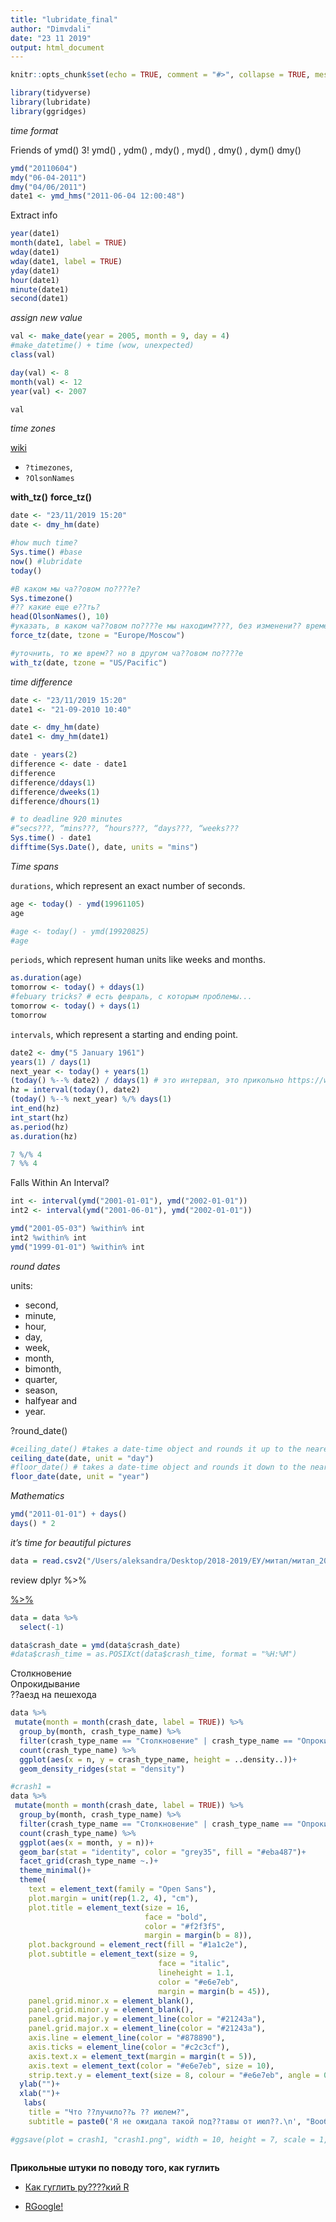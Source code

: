 ```yaml
---
title: "lubridate_final"
author: "Dimvdali"
date: "23 11 2019"
output: html_document
---
```


```r
knitr::opts_chunk$set(echo = TRUE, comment = "#>", collapse = TRUE, message = F, warning = F)
```

```r
library(tidyverse)
library(lubridate)
library(ggridges)
```

*time format*

Friends of ymd()
3!
ymd() , ydm() , mdy() , myd() , dmy() , dym() dmy()

      

```r
ymd("20110604")
mdy("06-04-2011")
dmy("04/06/2011")
date1 <- ymd_hms("2011-06-04 12:00:48")
```

Extract info

```r
year(date1)
month(date1, label = TRUE)
wday(date1)
wday(date1, label = TRUE)
yday(date1)
hour(date1)
minute(date1)
second(date1)
```

*assign new value*

```r
val <- make_date(year = 2005, month = 9, day = 4)
#make_datetime() + time (wow, unexpected)
class(val)

day(val) <- 8
month(val) <- 12
year(val) <- 2007

val
```


*time zones*

[wiki](https://en.wikipedia.org/wiki/List_of_time_zone_abbreviations)


* `?timezones`, 
* `?OlsonNames`

**with_tz()**
**force_tz()**

```r
date <- "23/11/2019 15:20"
date <- dmy_hm(date)
```

```r
#how much time?
Sys.time() #base
now() #lubridate
today()
```

```r
#В каком мы ча??овом по????е?
Sys.timezone()
#?? какие еще е??ть?
head(OlsonNames(), 10)
#указать, в каком ча??овом по????е мы находим????, без изменени?? времени
force_tz(date, tzone = "Europe/Moscow")

#уточнить, то же врем?? но в другом ча??овом по????е
with_tz(date, tzone = "US/Pacific")
```

*time difference*

```r
date <- "23/11/2019 15:20"
date1 <- "21-09-2010 10:40"

date <- dmy_hm(date)
date1 <- dmy_hm(date1)

date - years(2)
difference <- date - date1
difference
difference/ddays(1)
difference/dweeks(1)
difference/dhours(1)

# to deadline 920 minutes
#“secs???, “mins???, “hours???, “days???, “weeks???
Sys.time() - date1
difftime(Sys.Date(), date, units = "mins")
```


*Time spans*

`durations`, which represent an exact number of seconds.

```r
age <- today() - ymd(19961105)
age

#age <- today() - ymd(19920825)
#age
```

`periods`, which represent human units like weeks and months.

```r
as.duration(age)
tomorrow <- today() + ddays(1)
#febuary tricks? # есть февраль, с которым проблемы...
tomorrow <- today() + days(1)
tomorrow
```


`intervals`, which represent a starting and ending point.

```r
date2 <- dmy("5 January 1961")
years(1) / days(1)
next_year <- today() + years(1)
(today() %--% date2) / ddays(1) # это интервал, это прикольно https://www.statmethods.net/management/operators.html
hz = interval(today(), date2) 
(today() %--% next_year) %/% days(1)
int_end(hz)
int_start(hz)
as.period(hz)
as.duration(hz)
```

```r
7 %/% 4
7 %% 4
```

Falls Within An Interval?

```r
int <- interval(ymd("2001-01-01"), ymd("2002-01-01"))
int2 <- interval(ymd("2001-06-01"), ymd("2002-01-01"))

ymd("2001-05-03") %within% int 
int2 %within% int 
ymd("1999-01-01") %within% int 
```


*round dates*

units: 


* second, 
* minute, 
* hour, 
* day, 
* week, 
* month, 
* bimonth, 
* quarter, 
* season, 
* halfyear and 
* year.

?round_date()

```r
#ceiling_date() #takes a date-time object and rounds it up to the nearest boundary of the specified time unit.
ceiling_date(date, unit = "day")
#floor_date() # takes a date-time object and rounds it down to the nearest boundary of the specified time unit.
floor_date(date, unit = "year")
```

*Mathematics*

```r
ymd("2011-01-01") + days()
days() * 2
```


*it's time for beautiful pictures*

```r
data = read.csv2("/Users/aleksandra/Desktop/2018-2019/ЕУ/митап/митап_2019/dplyr/shengen/data_2017.csv")
```

review dplyr %>% 


[ %>% ](https://twitter.com/daniellequinn88/status/1193777505746014209)

```r
data = data %>% 
  select(-1)

data$crash_date = ymd(data$crash_date)
#data$crash_time = as.POSIXct(data$crash_time, format = "%H:%M")
```

Столкновение	
Опрокидывание	
??аезд на пешехода

```r
data %>% 
 mutate(month = month(crash_date, label = TRUE)) %>% 
  group_by(month, crash_type_name) %>% 
  filter(crash_type_name == "Столкновение" | crash_type_name == "Опрокидывание" | crash_type_name == "??аезд на пешехода") %>% 
  count(crash_type_name) %>% 
  ggplot(aes(x = n, y = crash_type_name, height = ..density..))+
  geom_density_ridges(stat = "density")
```


```r
#crash1 = 
data %>% 
 mutate(month = month(crash_date, label = TRUE)) %>% 
  group_by(month, crash_type_name) %>% 
  filter(crash_type_name == "Столкновение" | crash_type_name == "Опрокидывание" | crash_type_name == "??аезд на пешехода") %>% 
  count(crash_type_name) %>% 
  ggplot(aes(x = month, y = n))+
  geom_bar(stat = "identity", color = "grey35", fill = "#eba487")+
  facet_grid(crash_type_name ~.)+
  theme_minimal()+
  theme(
    text = element_text(family = "Open Sans"),
    plot.margin = unit(rep(1.2, 4), "cm"),
    plot.title = element_text(size = 16, 
                              face = "bold",
                              color = "#f2f3f5",
                              margin = margin(b = 8)),
    plot.background = element_rect(fill = "#1a1c2e"),
    plot.subtitle = element_text(size = 9,
                                 face = "italic",
                                 lineheight = 1.1,
                                 color = "#e6e7eb",
                                 margin = margin(b = 45)),
    panel.grid.minor.x = element_blank(),
    panel.grid.minor.y = element_blank(),
    panel.grid.major.y = element_line(color = "#21243a"),
    panel.grid.major.x = element_line(color = "#21243a"),
    axis.line = element_line(color = "#878890"),
    axis.ticks = element_line(color = "#c2c3cf"),
    axis.text.x = element_text(margin = margin(t = 5)),
    axis.text = element_text(color = "#e6e7eb", size = 10),
    strip.text.y = element_text(size = 8, colour = "#e6e7eb", angle = 0, face = "bold"))+
  ylab("")+
  xlab("")+
   labs(
    title = "Что ??лучило??ь ?? июлем?",
    subtitle = paste0('Я не ожидала такой под??тавы от июл??.\n', "Вообще, ??трого говор??, вопро?? нетривиальный.\n", "Я бы пон??ла от??ут??твие данных ?? обоих концов года, но июль..."))

#ggsave(plot = crash1, "crash1.png", width = 10, height = 7, scale = 1, dpi = 600, units = "in")
```


```r

```


**Прикольные штуки по поводу того, как гуглить**

* [Как гуглить ру????кий R](http://mtweb.cs.ucl.ac.uk/mus/bin/install_R/R-3.1.1/src/library/base/po/ru.po)

* [RGoogle!](https://rseek.org)